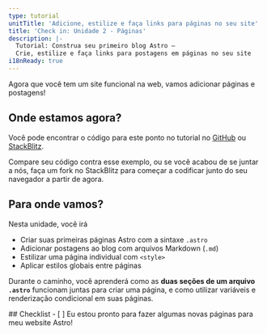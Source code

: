 ```yaml
---
type: tutorial
unitTitle: 'Adicione, estilize e faça links para páginas no seu site'
title: 'Check in: Unidade 2 - Páginas'
description: |-
  Tutorial: Construa seu primeiro blog Astro —
  Crie, estilize e faça links para postagens em páginas no seu site
i18nReady: true
---
```


Agora que você tem um site funcional na web, vamos adicionar páginas e postagens!

## Onde estamos agora?

Você pode encontrar o código para este ponto no tutorial no [GitHub](https://github.com/withastro/blog-tutorial-demo/tree/unit-2/start) ou
[StackBlitz](https://stackblitz.com/github/withastro/blog-tutorial-demo/tree/unit-2/start?file=src/pages/index.astro).

Compare seu código contra esse exemplo, ou se você acabou de se juntar a nós, faça um fork no StackBlitz para começar a codificar junto do seu navegador a partir de agora.

## Para onde vamos?

Nesta unidade, você irá
- Criar suas primeiras páginas Astro com a sintaxe `.astro`
- Adicionar postagens ao blog com arquivos Markdown (`.md`)
- Estilizar uma página individual com `<style>` 
- Aplicar estilos globais entre páginas

 Durante o caminho, você aprenderá como as **duas seções de um arquivo `.astro`**  funcionam juntas para criar uma página, e como utilizar variáveis e renderização condicional em suas páginas.

<Box icon="check-list">
## Checklist

<Checklist>
- [ ] Eu estou pronto para fazer algumas novas páginas para meu website Astro!
</Checklist>
</Box>
